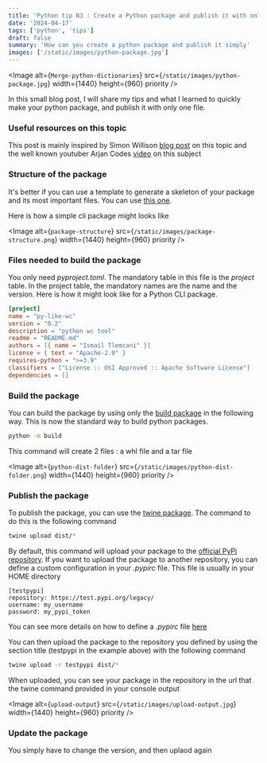 ```yaml
---
title: 'Python tip N3 : Create a Python package and publish it with only one file'
date: '2024-04-17'
tags: ['python', 'tips']
draft: false
summary: 'How can you create a python package and publish it simply'
images: ['/static/images/python-package.jpg']
---
```


<Image
  alt={`Merge-python-dictionaries`}
  src={`/static/images/python-package.jpg`}
  width={1440}
  height={960}
  priority
/>

In this small blog post, I will share my tips and what I learned to quickly make your python package, and publish it with only one file.

### Useful resources on this topic

This post is mainly inspired by Simon Willison [blog post](https://til.simonwillison.net/python/pyproject) on this topic and the well known youtuber Arjan Codes [video](https://www.youtube.com/watch?v=5KEObONUkik) on this subject

### Structure of the package

It's better if you can use a template to generate a skeleton of your package and its most important files. You can use [this one](https://github.com/simonw/python-lib/).

Here is how a simple cli package might looks like

<Image
  alt={`package-structure`}
  src={`/static/images/package-structure.png`}
  width={1440}
  height={960}
  priority
/>

### Files needed to build the package

You only need _pyproject.toml_. The mandatory table in this file is the _project_ table. In the project table, the mandatory names are the name and the version. Here is how it might look like for a Python CLI package.

```toml
[project]
name = "py-like-wc"
version = "0.2"
description = "python wc tool"
readme = "README.md"
authors = [{ name = "Ismail Tlemcani" }]
license = { text = "Apache-2.0" }
requires-python = ">=3.9"
classifiers = ["License :: OSI Approved :: Apache Software License"]
dependencies = []

```

### Build the package

You can build the package by using only the [build package](https://github.com/pypa/build) in the following way. This is now the standard way to build python packages.

```sh
python -m build
```

This command will create 2 files : a whl file and a tar file

<Image
  alt={`python-dist-folder`}
  src={`/static/images/python-dist-folder.png`}
  width={1440}
  height={960}
  priority
/>

### Publish the package

To publish the package, you can use the [twine package](https://github.com/pypa/twine). The command to do this is the following command

```sh
twine upload dist/*
```

By default, this command will upload your package to the [official PyPi repository](https://pypi.org/). If you want to upload the package to another repository, you can define a custom configuration in your _*.pypirc*_ file. This file is usually in your HOME directory

```text
[testpypi]
repository: https://test.pypi.org/legacy/
username: my_username
password: my_pypi_token

```

You can see more details on how to define a _*.pypirc*_ file [here](https://packaging.python.org/en/latest/specifications/pypirc/)

You can then upload the package to the repository you defined by using the section title (testpypi in the example above) with the following command

```sh
twine upload -r testpypi dist/*
```

When uploaded, you can see your package in the repository in the url that the twine command provided in your console output

<Image
  alt={`upload-output`}
  src={`/static/images/upload-output.jpg`}
  width={1440}
  height={960}
  priority
/>

### Update the package

You simply have to change the version, and then uplaod again

